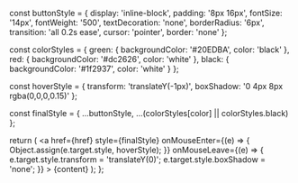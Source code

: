   const buttonStyle = {
    display: 'inline-block',
    padding: '8px 16px',
    fontSize: '14px',
    fontWeight: '500',
    textDecoration: 'none',
    borderRadius: '6px',
    transition: 'all 0.2s ease',
    cursor: 'pointer',
    border: 'none'
  };

  const colorStyles = {
    green: {
      backgroundColor: '#20EDBA',
      color: 'black'
    },
    red: {
      backgroundColor: '#dc2626',
      color: 'white'
    },
    black: {
      backgroundColor: '#1f2937',
      color: 'white'
    }
  };

  const hoverStyle = {
    transform: 'translateY(-1px)',
    boxShadow: '0 4px 8px rgba(0,0,0,0.15)'
  };

  const finalStyle = {
    ...buttonStyle,
    ...(colorStyles[color] || colorStyles.black)
  };

  return (
    <a
      href={href}
      style={finalStyle}
      onMouseEnter={(e) => {
        Object.assign(e.target.style, hoverStyle);
      }}
      onMouseLeave={(e) => {
        e.target.style.transform = 'translateY(0)';
        e.target.style.boxShadow = 'none';
      }}
    >
      {content}
    </a>
  );
};
